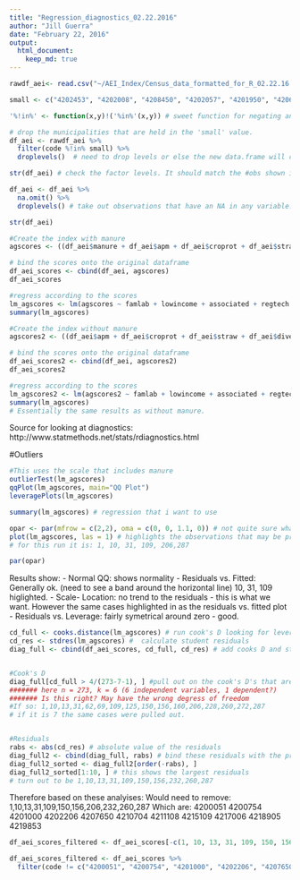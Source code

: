 ```yaml
---
title: "Regression_diagnostics_02.22.2016"
author: "Jill Guerra"
date: "February 22, 2016"
output: 
  html_document:
    keep_md: true 
---
```


```r
rawdf_aei<- read.csv("~/AEI_Index/Census_data_formatted_for_R_02.22.16.csv", quote = '"', sep = ",", na.strings = c(".",""), strip.white = TRUE) # load full dataset
```

```r

small <- c("4202453", "4202008", "4208450", "4202057", "4201950", "4206306") # these are the codes for the municipalities that have fewer than 50 farms. Names in Result_tracking Rmd. 

'%!in%' <- function(x,y)!('%in%'(x,y)) # sweet function for negating an %in% function 

# drop the municipalities that are held in the 'small' value. 
df_aei <- rawdf_aei %>% 
  filter(code %!in% small) %>% 
  droplevels()  # need to drop levels or else the new data.frame will continue to store the other factors even though they aren't being used. See Homework 5 from stats class for more about this. 

str(df_aei) # check the factor levels. It should match the #obs shown in the global environment section. If it does not then the droplevels() didn't work. 

```

```r
df_aei <- df_aei %>% 
  na.omit() %>% 
  droplevels() # take out observations that have an NA in any variable. There are 14 with NAs. 

str(df_aei)
```
```r
#Create the index with manure
agscores <- ((df_aei$manure + df_aei$apm + df_aei$croprot + df_aei$straw + df_aei$diverse + df_aei$covercrop)/6) # testing one score set 

# bind the scores onto the original dataframe 
df_aei_scores <- cbind(df_aei, agscores) 
df_aei_scores

#regress according to the scores
lm_agscores <- lm(agscores ~ famlab + lowincome + associated + regtech + credit + offfarminc, df_aei_scores)
summary(lm_agscores)
```

```r
#Create the index without manure
agscores2 <- ((df_aei$apm + df_aei$croprot + df_aei$straw + df_aei$diverse + df_aei$covercrop)/5) # testing one score set 

# bind the scores onto the original dataframe 
df_aei_scores2 <- cbind(df_aei, agscores2) 
df_aei_scores2

#regress according to the scores
lm_agscores2 <- lm(agscores2 ~ famlab + lowincome + associated + regtech + credit + offfarminc, df_aei_scores2)
summary(lm_agscores)
# Essentially the same results as without manure. 
```


Source for looking at diagnostics: http://www.statmethods.net/stats/rdiagnostics.html

#Outliers 
```r
#This uses the scale that includes manure 
outlierTest(lm_agscores) 
qqPlot(lm_agscores, main="QQ Plot") 
leveragePlots(lm_agscores)
```

```r
summary(lm_agscores) # regression that i want to use 

opar <- par(mfrow = c(2,2), oma = c(0, 0, 1.1, 0)) # not quite sure what this does but got it from ats.ucla website shown below 
plot(lm_agscores, las = 1) # highlights the observations that may be problematic 
# for this run it is: 1, 10, 31, 109, 206,287

par(opar)

```

Results show: 
- Normal QQ: shows normality 
- Residuals vs. Fitted: Generally ok. (need to see a band around the horizontal line) 10, 31, 109 higlighted. 
- Scale- Location: no trend to the residuals - this is what we want. However the same cases highlighted in as the residuals vs. fitted plot 
- Residuals vs. Leverage: fairly symetrical around zero - good. 

```r
cd_full <- cooks.distance(lm_agscores) # run cook's D looking for leverage and residual
cd_res <- stdres(lm_agscores) #  calculate student residuals
diag_full <- cbind(df_aei_scores, cd_full, cd_res) # add cooks D and student residuals to the dataframe


#Cook's D 
diag_full[cd_full > 4/(273-7-1), ] #pull out on the cook's D's that are great than 
####### here n = 273, k = 6 (6 independent variables, 1 dependent?) 
####### Is this right? May have the wrong degress of freedom 
#If so: 1,10,13,31,62,69,109,125,150,156,160,206,228,260,272,287
# if it is 7 the same cases were pulled out. 


#Residuals  
rabs <- abs(cd_res) # absolute value of the residuals
diag_full2 <- cbind(diag_full, rabs) # bind these residuals with the previous df
diag_full2_sorted <- diag_full2[order(-rabs), ]
diag_full2_sorted[1:10, ] # this shows the largest residuals 
# turn out to be 1,10,13,31,109,150,156,232,260,287

```
Therefore based on these analyises: 
Would need to remove:
1,10,13,31,109,150,156,206,232,260,287
Which are: 
4200051
4200754
4201000
4202206
4207650
4210704
4211108
4215109
4217006
4218905
4219853


```r

df_aei_scores_filtered <- df_aei_scores[-c(1, 10, 13, 31, 109, 150, 156, 206, 232, 260, 287), ] # this points ot the rows that you want to delete. Not columns 

df_aei_scores_filtered <- df_aei_scores %>% 
  filter(code != c("4200051", "4200754", "4201000", "4202206", "4207650", "4210704", "4211108", "4215109", "4217006", "4218905", "4219853"))


```

